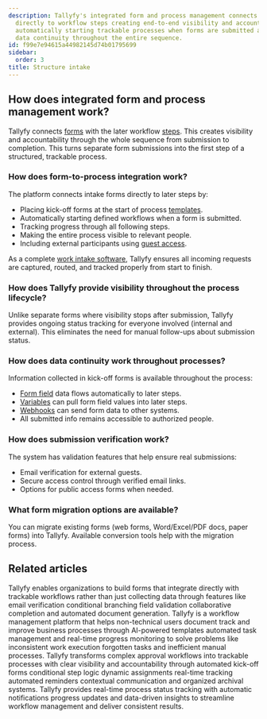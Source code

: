 ```yaml
---
description: Tallyfy's integrated form and process management connects intake forms
  directly to workflow steps creating end-to-end visibility and accountability by
  automatically starting trackable processes when forms are submitted and maintaining
  data continuity throughout the entire sequence.
id: f99e7e94615a44982145d74b01795699
sidebar:
  order: 3
title: Structure intake
---
```


## How does integrated form and process management work?

Tallyfy connects [forms](/products/pro/tracking-and-tasks/tasks/what-are-form-fields-in-tallyfy/) with the later workflow [steps](/products/pro/tracking-and-tasks/processes/). This creates visibility and accountability through the whole sequence from submission to completion. This turns separate form submissions into the first step of a structured, trackable process.

<lite-vimeo videoid="903080370"></lite-vimeo>

### How does form-to-process integration work?

The platform connects intake forms directly to later steps by:
- Placing kick-off forms at the start of process [templates](/products/pro/documenting/templates/).
- Automatically starting defined workflows when a form is submitted.
- Tracking progress through all following steps.
- Making the entire process visible to relevant people.
- Including external participants using [guest access](/products/pro/documenting/guests/).

As a complete [work intake software](https://tallyfy.com/solutions/work-intake-software/), Tallyfy ensures all incoming requests are captured, routed, and tracked properly from start to finish.

### How does Tallyfy provide visibility throughout the process lifecycle?

Unlike separate forms where visibility stops after submission, Tallyfy provides ongoing status tracking for everyone involved (internal and external). This eliminates the need for manual follow-ups about submission status.

### How does data continuity work throughout processes?

Information collected in kick-off forms is available throughout the process:
- [Form field](/products/pro/tracking-and-tasks/tasks/what-are-form-fields-in-tallyfy/) data flows automatically to later steps.
- [Variables](/products/pro/documenting/templates/variables/) can pull form field values into later steps.
- [Webhooks](/products/pro/integrations/webhooks/) can send form data to other systems.
- All submitted info remains accessible to authorized people.

### How does submission verification work?

The system has validation features that help ensure real submissions:
- Email verification for external guests.
- Secure access control through verified email links.
- Options for public access forms when needed.

### What form migration options are available?

You can migrate existing forms (web forms, Word/Excel/PDF docs, paper forms) into Tallyfy. Available conversion tools help with the migration process.


## Related articles
<CardGrid>
<LinkTitleCard header="<b>How To > Build effective forms</b>" href="/products/pro/tutorials/how-to/build-effective-forms/" > Tallyfy enables organizations to build forms that integrate directly with trackable workflows rather than just collecting data through features like email verification conditional branching field validation collaborative completion and automated document generation. </LinkTitleCard>
<LinkTitleCard header="<b>Introduction</b>" href="/products/pro/" > Tallyfy is a workflow management platform that helps non-technical users document track and improve business processes through AI-powered templates automated task management and real-time progress monitoring to solve problems like inconsistent work execution forgotten tasks and inefficient manual processes. </LinkTitleCard>
<LinkTitleCard header="<b>How To > Automatically track and run complex approval workflows</b>" href="/products/pro/tutorials/how-to/track-and-run-complex-approval-workflows/" > Tallyfy transforms complex approval workflows into trackable processes with clear visibility and accountability through automated kick-off forms conditional step logic dynamic assignments real-time tracking automated reminders contextual communication and organized archival systems. </LinkTitleCard>
<LinkTitleCard header="<b>Features > Real time status</b>" href="/products/pro/tutorials/features/real-time-status/" > Tallyfy provides real-time process status tracking with automatic notifications progress updates and data-driven insights to streamline workflow management and deliver consistent results. </LinkTitleCard>
</CardGrid>